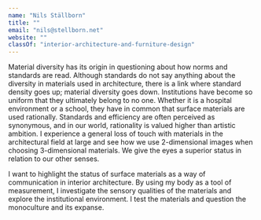 ```yaml
---
name: "Nils Ställborn"
title: ""
email: "nils@stellborn.net"
website: ""
classOf: "interior-architecture-and-furniture-design"
---
```







Material diversity has its origin in questioning about how norms and standards are read. Although standards do not say anything about the diversity in materials used in architecture, there is a link where standard density goes up; material diversity goes down. Institutions have become so uniform that they ultimately belong to no one. Whether it is a hospital environment or a school, they have in common that surface materials are used rationally. Standards and efficiency are often perceived as synonymous, and in our world, rationality is valued higher than artistic ambition.
I experience a general loss of touch with materials in the architectural field at large and see how we use 2-dimensional images when choosing 3-dimensional materials. We give the eyes a superior status in relation to our other senses.

I want to highlight the status of surface materials as a way of communication in interior architecture. By using my body as a tool of measurement, I investigate the sensory qualities of the materials and explore the institutional environment. I test the materials and question the monoculture and its expanse.

<ImageZoom
  preview={preview181}
  zoom={zoom181}
  caption="Dynamic Path, inviting installation."
/>

<ImageZoom preview={preview182} zoom={zoom182} caption="Pamphlet" />

<ImageZoom preview={preview183} zoom={zoom183} caption="Pamphlet" />

<ImageZoom
  preview={preview185}
  zoom={zoom185}
  caption="A material rendering. Linoleum on plywood 100x78cm <br>
 I experience a general loss of touch with materials in the architectural field at large and see how we use 2-dimensional images when choosing 3-dimensional materials."
/>
